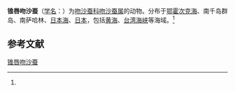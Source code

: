 {{Speciesbox
| name = 锥唇吻沙蚕
| status = 
| status_system = 
| image = 
| genus = Glycera
| species = onomichiensis
| authority = (Izuka, 1912)<ref name='id10482'>{{cite web| url =http://www.bioinfo.cn/db05/BjdwSpecies.php?action=view&id=10482| title =锥唇吻沙蚕| work =《中国动物物种编目数据库》| publisher =中国科学院微生物研究所| author =中国科学院动物研究所| accessdate =2009-04-16| deadurl =yes| archiveurl =https://web.archive.org/web/20160305001227/http://www.bioinfo.cn/db05/BjdwSpecies.php?action=view&id=10482| archivedate =2016-03-05}}</ref>
}}

'''锥唇吻沙蚕'''（[[学名|学名]]：{{lang|la|''Glycera onomichiensis''}}）为[[吻沙蚕科|吻沙蚕科]][[吻沙蚕属|吻沙蚕属]]的动物。分布于[[鄂霍次克海|鄂霍次克海]]、南千岛群岛、南萨哈林、[[日本海|日本海]]、[[日本|日本]]，包括[[黄海|黄海]]、[[台湾海峡|台湾海峡]]等海域。<ref name='id10482'/>

== 参考文献 ==
{{reflist}}

{{Wikispecies|Glycera onomichiensis}}
{{Taxonbar|from=Q2693324}}

[[Category:吻沙蚕属|锥唇吻沙蚕]]


{{环节动物小作品}}